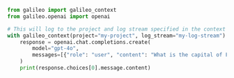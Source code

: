 ```python Python
from galileo import galileo_context
from galileo.openai import openai

# This will log to the project and log stream specified in the context manager
with galileo_context(project="my-project", log_stream="my-log-stream"):
    response = openai.chat.completions.create(
        model="gpt-4o",
        messages=[{"role": "user", "content": "What is the capital of France?"}]
    )
    print(response.choices[0].message.content)
```
